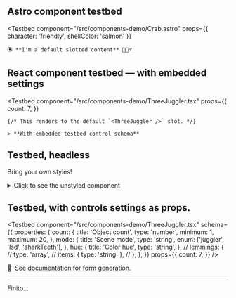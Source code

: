 
## Astro component testbed

<Testbed
  component="/src/components-demo/Crab.astro"
  props={{ character: 'friendly', shellColor: 'salmon' }}
>

    🏵 **I'm a default slotted content** 🤹🏻‍♂️

</Testbed>

## React component testbed — with embedded settings

<Testbed
  component="/src/components-demo/ThreeJuggler.tsx"
  props={{
    count: 7,
  }}
>

    {/* This renders to the default `<ThreeJuggler />` slot. */}

    > **With embedded testbed control schema**

</Testbed>

## Testbed, headless

Bring your own styles!

<details>
  <summary>Click to see the unstyled component</summary>
  <Testbed
    headless
    component="/src/components-demo/Crab.astro"
    props={{ character: 'aggressive', shellColor: 'seagreen' }}
  >

    oh no

  </Testbed>
</details>

## Testbed, with controls settings as props.

<Testbed
  component="/src/components-demo/ThreeJuggler.tsx"
  schema={{
    properties: {
      count: {
        title: 'Object count',
        type: 'number',
        minimum: 1,
        maximum: 20,
      },
      mode: {
        title: 'Scene mode',
        type: 'string',
        enum: ['juggler', 'lsd', 'sharkTeeth'],
      },
      hue: {
        title: 'Color hue',
        type: 'string',
      },
      // lemmings: {
      //   type: 'array',
      //   items: { type: 'string' },
      // },
    },
  }}
  props={{
    count: 7,
  }}
/>

🔖  See [documentation for form generation](https://react-jsonschema-form.readthedocs.io/en/latest/).

<hr />

Finito…
